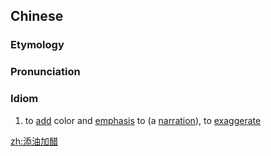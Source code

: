 ==Chinese==
{{zh-forms}}

===Etymology===
{{rfe|lang=zh}}

===Pronunciation===
{{zh-pron
|m=tiānyóujiācù
|cat=id
}}

===Idiom===
{{zh-idiom}}

# to [[add]] color and [[emphasis]] to (a [[narration]]), to [[exaggerate]]

[[zh:添油加醋]]